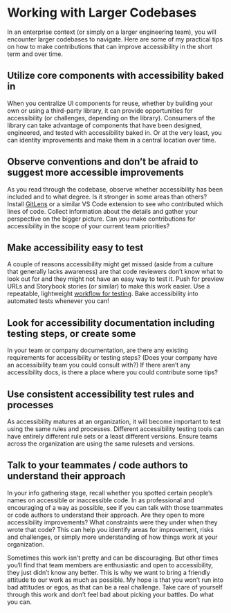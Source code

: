 # Working with Larger Codebases

In an enterprise context (or simply on a larger engineering team), you will encounter larger codebases to navigate. Here are some of my practical tips on how to make contributions that can improve accessibility in the short term and over time.

## Utilize core components with accessibility baked in

When you centralize UI components for reuse, whether by building your own or using a third-party library, it can provide opportunities for accessibility (or challenges, depending on the library). Consumers of the library can take advantage of components that have been designed, engineered, and tested with accessibility baked in. Or at the very least, you can identity improvements and make them in a central location over time.

## Observe conventions and don’t be afraid to suggest more accessible improvements

As you read through the codebase, observe whether accessibility has been included and to what degree. Is it stronger in some areas than others? Install [GitLens](https://marketplace.visualstudio.com/items?itemName=eamodio.gitlens) or a similar VS Code extension to see who contributed which lines of code. Collect information about the details and gather your perspective on the bigger picture. Can you make contributions for accessibility in the scope of your current team priorities?

## Make accessibility easy to test

A couple of reasons accessibility might get missed (aside from a culture that generally lacks awareness) are that code reviewers don’t know what to look out for and they might not have an easy way to test it. Push for preview URLs and Storybook stories (or similar) to make this work easier. Use a repeatable, lightweight [workflow for testing](/topics/accessible-uis/how-to-test-components/). Bake accessibility into automated tests whenever you can!

## Look for accessibility documentation including testing steps, or create some

In your team or company documentation, are there any existing requirements for accessibility or testing steps? (Does your company have an accessibility team you could consult with?) If there aren’t any accessibility docs, is there a place where you could contribute some tips?

## Use consistent accessibility test rules and processes

As accessibility matures at an organization, it will become important to test using the same rules and processes. Different accessibility testing tools can have entirely different rule sets or a least different versions. Ensure teams across the organization are using the same rulesets and versions.

## Talk to your teammates / code authors to understand their approach

In your info gathering stage, recall whether you spotted certain people’s names on accessible or inaccessible code. In as professional and encouraging of a way as possible, see if you can talk with those teammates or code authors to understand their approach. Are they open to more accessibility improvements? What constraints were they under when they wrote that code? This can help you identify areas for improvement, risks and challenges, or simply more understanding of how things work at your organization.

Sometimes this work isn’t pretty and can be discouraging. But other times you‘ll find that team members are enthusiastic and open to accessibility, they just didn’t know any better. This is why we want to bring a friendly attitude to our work as much as possible. My hope is that you won’t run into bad attitudes or egos, as that can be a real challenge. Take care of yourself through this work and don’t feel bad about picking your battles. Do what you can.

